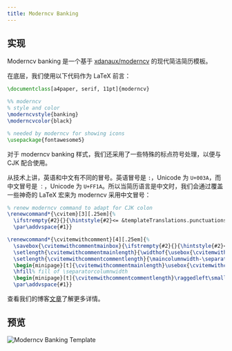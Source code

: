 ```yaml
---
title: Moderncv Banking
---
```


## 实现

Moderncv banking 是一个基于 [xdanaux/moderncv](https://github.com/xdanaux/moderncv) 的现代简洁简历模板。

在底层，我们使用以下代码作为 LaTeX 前言：

```latex lineNumbers
\documentclass[a4paper, serif, 11pt]{moderncv}

%% moderncv
% style and color
\moderncvstyle{banking}
\moderncvcolor{black}

% needed by moderncv for showing icons
\usepackage{fontawesome5}
```

对于 moderncv banking 样式，我们还采用了一些特殊的标点符号处理，以便与 CJK 配合使用。

从技术上讲，英语和中文有不同的冒号。英语冒号是 `:`，Unicode 为 `U+003A`，而中文冒号是 `：`，Unicode 为 `U+FF1A`。所以当简历语言是中文时，我们会通过覆盖一些神奇的 LaTeX 宏来为 moderncv 采用中文冒号：

```latex lineNumbers
% renew moderncv command to adapt for CJK colon
\renewcommand*{\cvitem}[3][.25em]{%
  \ifstrempty{#2}{}{\hintstyle{#2}<= &templateTranslations.punctuations.Colon =>}{#3}%
  \par\addvspace{#1}}

\renewcommand*{\cvitemwithcomment}[4][.25em]{%
  \savebox{\cvitemwithcommentmainbox}{\ifstrempty{#2}{}{\hintstyle{#2}<= &templateTranslations.punctuations.Colon =>}#3}%
  \setlength{\cvitemwithcommentmainlength}{\widthof{\usebox{\cvitemwithcommentmainbox}}}%
  \setlength{\cvitemwithcommentcommentlength}{\maincolumnwidth-\separatorcolumnwidth-\cvitemwithcommentmainlength}%
  \begin{minipage}[t]{\cvitemwithcommentmainlength}\usebox{\cvitemwithcommentmainbox}\end{minipage}%
  \hfill% fill of \separatorcolumnwidth
  \begin{minipage}[t]{\cvitemwithcommentcommentlength}\raggedleft\small\itshape#4\end{minipage}%
  \par\addvspace{#1}}
```

查看我们的博客[文章](https://blog.ppresume.com/posts/multi-languagues-support#colon)了解更多详情。

## 预览

![Moderncv Banking Template](/static/images/docs/layout/templates/moderncv-banking-template.png)
